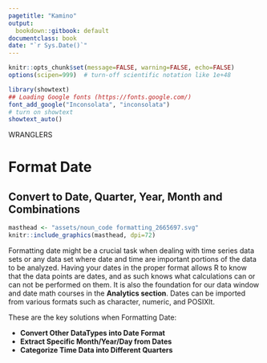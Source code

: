 ```yaml
---
pagetitle: "Kamino"
output:
  bookdown::gitbook: default
documentclass: book
date: "`r Sys.Date()`"
---
```


```r

knitr::opts_chunk$set(message=FALSE, warning=FALSE, echo=FALSE)
options(scipen=999)  # turn-off scientific notation like 1e+48

library(showtext)
## Loading Google fonts (https://fonts.google.com/)
font_add_google("Inconsolata", "inconsolata")
# turn on showtext
showtext_auto()


```

WRANGLERS 

# Format Date
## Convert to Date, Quarter, Year, Month and Combinations {#when-to-use}

```r

masthead <- "assets/noun_code formatting_2665697.svg"
knitr::include_graphics(masthead, dpi=72)

```

Formatting date might be a crucial task when dealing with time series data sets or any data set where date and time are important portions of the data to be analyzed. Having your dates in the proper format allows R to know that the data points are dates, and as such knows what calculations can or can not be performed on them. It is also the foundation for our data window and date math courses in the __Analytics section__. Dates can be imported from various formats such as character, numeric, and POSIXlt.

These are the key solutions when Formatting Date:

* __Convert Other DataTypes into Date Format__
* __Extract Specific Month/Year/Day from Dates__
* __Categorize Time Data into Different Quarters__

